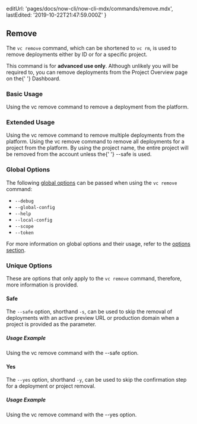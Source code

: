 
  editUrl: 'pages/docs/now-cli/now-cli-mdx/commands/remove.mdx',
  lastEdited: '2019-10-22T21:47:59.000Z'
}

## Remove

The `vc remove` command, which can be shortened to `vc rm`, is used to remove deployments either by ID or for a specific project.

<Note type="warning">
  This command is for <b>advanced use only</b>. Although unlikely you will be
  required to, you can remove deployments from the Project Overview page on the{' '}
  <OrgName /> Dashboard.
</Note>

### Basic Usage

<Snippet dark text="vc remove [deployment-url]" />
<Caption>Using the <InlineCode>vc remove</InlineCode> command to remove a deployment from the <ProductName /> platform.</Caption>

### Extended Usage

<Snippet dark text="vc remove [deployment-url-1 deployment-url-2]" />
<Caption>Using the <InlineCode>vc remove</InlineCode> command to remove multiple deployments from the <ProductName /> platform.</Caption>

<Snippet dark text="vc remove [project-name]" />
<Caption>Using the <InlineCode>vc remove</InlineCode> command to remove all deployments for a project from the <ProductName /> platform.</Caption>

<Note type="warning">
  By using the <Link href="/docs/v2/platform/projects/">project name</Link>, the
  entire project will be removed from the account unless the{' '}
  <InlineCode>--safe</InlineCode> is used.
</Note>

### Global Options

The following [global options](#options) can be passed when using the `vc remove` command:

- `--debug`
- `--global-config`
- `--help`
- `--local-config`
- `--scope`
- `--token`

For more information on global options and their usage, refer to the [options section](#options).

### Unique Options

These are options that only apply to the `vc remove` command, therefore, more information is provided.

#### Safe

The `--safe` option, shorthand `-s`, can be used to skip the removal of deployments with an active preview URL or production domain when a project is provided as the parameter.

##### Usage Example

<Snippet dark text="vc remove my-project --safe" />
<Caption>Using the <InlineCode>vc remove</InlineCode> command with the <InlineCode>--safe</InlineCode> option.</Caption>

#### Yes

The `--yes` option, shorthand `-y`, can be used to skip the confirmation step for a deployment or project removal.

##### Usage Example

<Snippet dark text="vc remove my-deployment.com --yes" />
<Caption>Using the <InlineCode>vc remove</InlineCode> command with the <InlineCode>--yes</InlineCode> option.</Caption>
